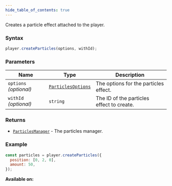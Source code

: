 ```yaml
---
hide_table_of_contents: true
---
```



Creates a particle effect attached to the player.

### Syntax

```js
player.createParticles(options, withId);
```

### Parameters

| Name                   | Type                                              | Description                               |
| ---------------------- | ------------------------------------------------- | ----------------------------------------- |
| `options` _(optional)_ | [`ParticlesOptions`](/sdk/types/ParticlesOptions) | The options for the particles effect.     |
| `withId` _(optional)_  | `string`                                          | The ID of the particles effect to create. |

### Returns

- [`ParticlesManager`](/sdk/types/ParticlesManager) - The particles manager.

### Example

```js
const particles = player.createParticles({
  position: [0, 2, 0],
  amount: 50,
});
```

**Available on:** <ClientTag />
